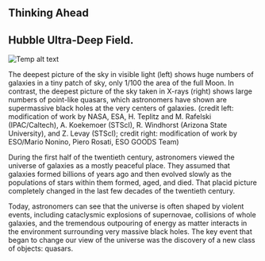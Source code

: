 ## Thinking Ahead
## Hubble Ultra-Deep Field.
![Temp alt text](__MEDIA_URL__OSC_Astro_27_00_HUDFQuasar.jpg)<p>The deepest picture of the sky in visible light (left) shows huge numbers of galaxies in a tiny patch of sky, only 1/100 the area of the full Moon. In contrast, the deepest picture of the sky taken in X-rays (right) shows large numbers of point-like quasars, which astronomers have shown are supermassive black holes at the very centers of galaxies. (credit left: modification of work by NASA, ESA, H. Teplitz and M. Rafelski (IPAC/Caltech), A. Koekemoer (STScI), R. Windhorst (Arizona State University), and Z. Levay (STScI); credit right: modification of work by ESO/Mario Nonino, Piero Rosati, ESO GOODS Team)</p>
During the first half of the twentieth century, astronomers viewed the universe of galaxies as a mostly peaceful place. They assumed that galaxies formed billions of years ago and then evolved slowly as the populations of stars within them formed, aged, and died. That placid picture completely changed in the last few decades of the twentieth century.

Today, astronomers can see that the universe is often shaped by violent events, including cataclysmic explosions of supernovae, collisions of whole galaxies, and the tremendous outpouring of energy as matter interacts in the environment surrounding very massive black holes. The key event that began to change our view of the universe was the discovery of a new class of objects: quasars.

